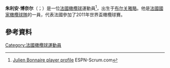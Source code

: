 '''朱利安·博奈尔'''（{{lang-fr|Julien Bonnaire}}；{{bd|1978年|9月20日}}）是一位[[法國|法國]][[橄欖球|橄欖球]]運動員<ref>[http://www.espnscrum.com/france/rugby/player/14414.html Julien Bonnaire player profile] {{Wayback|url=http://www.espnscrum.com/france/rugby/player/14414.html |date=20131112104650 }} ESPN-Scrum.com</ref>，出生于[[布尔关雅略|布尔关雅略]]。他是[[法國國家橄欖球隊|法國國家橄欖球隊]]的一員，代表法國參加了2011年世界盃橄欖球賽。

==參考資料==
{{Reflist}}
[[Category:法國橄欖球運動員|Category:法國橄欖球運動員]]